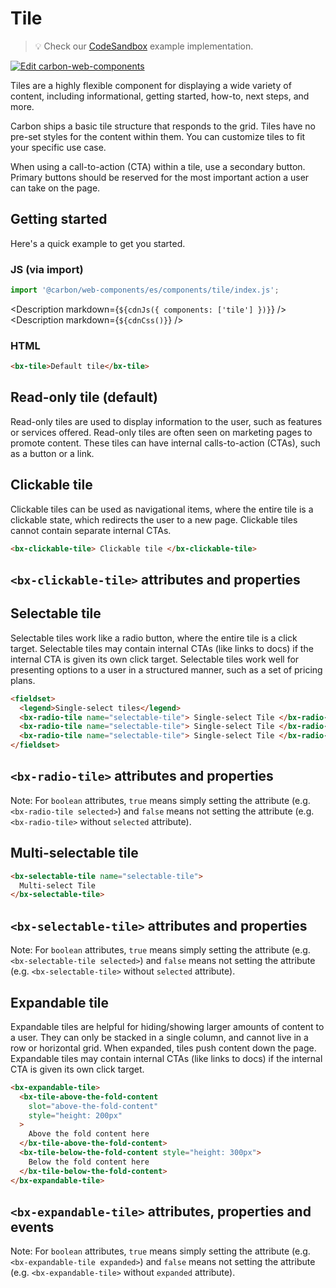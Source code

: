 
# Tile

> 💡 Check our
> [CodeSandbox](https://codesandbox.io/s/github/carbon-design-system/carbon-for-ibm-dotcom/tree/main/packages/carbon-web-components/examples/codesandbox/basic/components/tile)
> example implementation.

[![Edit carbon-web-components](https://codesandbox.io/static/img/play-codesandbox.svg)](https://codesandbox.io/s/github/carbon-design-system/carbon-for-ibm-dotcom/tree/main/packages/carbon-web-components/examples/codesandbox/basic/components/tile)

Tiles are a highly flexible component for displaying a wide variety of content,
including informational, getting started, how-to, next steps, and more.

Carbon ships a basic tile structure that responds to the grid. Tiles have no
pre-set styles for the content within them. You can customize tiles to fit your
specific use case.

When using a call-to-action (CTA) within a tile, use a secondary button. Primary
buttons should be reserved for the most important action a user can take on the
page.

## Getting started

Here's a quick example to get you started.

### JS (via import)

```javascript
import '@carbon/web-components/es/components/tile/index.js';
```

<Description markdown={`${cdnJs({ components: ['tile'] })}`} />
<Description markdown={`${cdnCss()}`} />

### HTML

```html
<bx-tile>Default tile</bx-tile>
```

## Read-only tile (default)

Read-only tiles are used to display information to the user, such as features or
services offered. Read-only tiles are often seen on marketing pages to promote
content. These tiles can have internal calls-to-action (CTAs), such as a button
or a link.

## Clickable tile

Clickable tiles can be used as navigational items, where the entire tile is a
clickable state, which redirects the user to a new page. Clickable tiles cannot
contain separate internal CTAs.

```html
<bx-clickable-tile> Clickable tile </bx-clickable-tile>
```

## `<bx-clickable-tile>` attributes and properties

<Props of="bx-clickable-tile" />

## Selectable tile

Selectable tiles work like a radio button, where the entire tile is a click
target. Selectable tiles may contain internal CTAs (like links to docs) if the
internal CTA is given its own click target. Selectable tiles work well for
presenting options to a user in a structured manner, such as a set of pricing
plans.

```html
<fieldset>
  <legend>Single-select tiles</legend>
  <bx-radio-tile name="selectable-tile"> Single-select Tile </bx-radio-tile>
  <bx-radio-tile name="selectable-tile"> Single-select Tile </bx-radio-tile>
  <bx-radio-tile name="selectable-tile"> Single-select Tile </bx-radio-tile>
</fieldset>
```

## `<bx-radio-tile>` attributes and properties

Note: For `boolean` attributes, `true` means simply setting the attribute (e.g.
`<bx-radio-tile selected>`) and `false` means not setting the attribute (e.g.
`<bx-radio-tile>` without `selected` attribute).

<Props of="bx-radio-tile" />

## Multi-selectable tile

```html
<bx-selectable-tile name="selectable-tile">
  Multi-select Tile
</bx-selectable-tile>
```

## `<bx-selectable-tile>` attributes and properties

Note: For `boolean` attributes, `true` means simply setting the attribute (e.g.
`<bx-selectable-tile selected>`) and `false` means not setting the attribute
(e.g. `<bx-selectable-tile>` without `selected` attribute).

<Props of="bx-selectable-tile" />

## Expandable tile

Expandable tiles are helpful for hiding/showing larger amounts of content to a
user. They can only be stacked in a single column, and cannot live in a row or
horizontal grid. When expanded, tiles push content down the page. Expandable
tiles may contain internal CTAs (like links to docs) if the internal CTA is
given its own click target.

```html
<bx-expandable-tile>
  <bx-tile-above-the-fold-content
    slot="above-the-fold-content"
    style="height: 200px"
  >
    Above the fold content here
  </bx-tile-above-the-fold-content>
  <bx-tile-below-the-fold-content style="height: 300px">
    Below the fold content here
  </bx-tile-below-the-fold-content>
</bx-expandable-tile>
```

## `<bx-expandable-tile>` attributes, properties and events

Note: For `boolean` attributes, `true` means simply setting the attribute (e.g.
`<bx-expandable-tile expanded>`) and `false` means not setting the attribute
(e.g. `<bx-expandable-tile>` without `expanded` attribute).

<Props of="bx-expandable-tile" />

